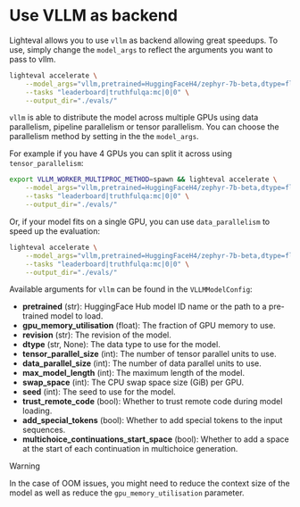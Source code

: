 # Use VLLM as backend

Lighteval allows you to use `vllm` as backend allowing great speedups.
To use, simply change the `model_args` to reflect the arguments you want to pass to vllm.

```bash
lighteval accelerate \
    --model_args="vllm,pretrained=HuggingFaceH4/zephyr-7b-beta,dtype=float16" \
    --tasks "leaderboard|truthfulqa:mc|0|0" \
    --output_dir="./evals/"
```

`vllm` is able to distribute the model across multiple GPUs using data
parallelism, pipeline parallelism or tensor parallelism.
You can choose the parallelism method by setting in the the `model_args`.

For example if you have 4 GPUs you can split it across using `tensor_parallelism`:

```bash
export VLLM_WORKER_MULTIPROC_METHOD=spawn && lighteval accelerate \
    --model_args="vllm,pretrained=HuggingFaceH4/zephyr-7b-beta,dtype=float16,tensor_parallel_size=4" \
    --tasks "leaderboard|truthfulqa:mc|0|0" \
    --output_dir="./evals/"
```

Or, if your model fits on a single GPU, you can use `data_parallelism` to speed up the evaluation:

```bash
lighteval accelerate \
    --model_args="vllm,pretrained=HuggingFaceH4/zephyr-7b-beta,dtype=float16,data_parallel_size=4" \
    --tasks "leaderboard|truthfulqa:mc|0|0" \
    --output_dir="./evals/"
```

Available arguments for `vllm` can be found in the `VLLMModelConfig`:

- **pretrained** (str): HuggingFace Hub model ID name or the path to a pre-trained model to load.
- **gpu_memory_utilisation** (float): The fraction of GPU memory to use.
- **revision** (str): The revision of the model.
- **dtype** (str, None): The data type to use for the model.
- **tensor_parallel_size** (int): The number of tensor parallel units to use.
- **data_parallel_size** (int): The number of data parallel units to use.
- **max_model_length** (int): The maximum length of the model.
- **swap_space** (int): The CPU swap space size (GiB) per GPU.
- **seed** (int): The seed to use for the model.
- **trust_remote_code** (bool): Whether to trust remote code during model loading.
- **add_special_tokens** (bool): Whether to add special tokens to the input sequences.
- **multichoice_continuations_start_space** (bool): Whether to add a space at the start of each continuation in multichoice generation.

> [!WARNING]
> In the case of OOM issues, you might need to reduce the context size of the
> model as well as reduce the `gpu_memory_utilisation` parameter.


